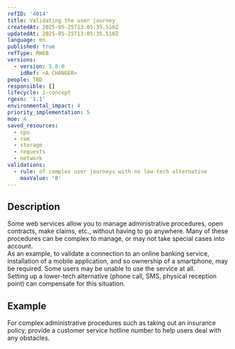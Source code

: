 ```yaml
---
refID: '4014'
title: Validating the user journey
createdAt: 2025-05-25T13:05:35.510Z
updatedAt: 2025-05-25T13:05:35.510Z
language: en
published: true
refType: RWEB
versions:
  - version: 5.0.0
    idRef: <A CHANGER>
people: TBD
responsible: []
lifecycle: 2-concept
rgesn: '1.1'
environmental_impact: 4
priority_implementation: 5
moe: 4
saved_resources:
  - cpu
  - ram
  - storage
  - requests
  - network
validations:
  - rule: of complex user journeys with no low-tech alternative
    maxValue: '0'
---
```


## Description

Some web services allow you to manage administrative procedures, open contracts, make claims, etc., without having to go anywhere. Many of these procedures can be complex to manage, or may not take special cases into account.\
As an example, to validate a connection to an online banking service, installation of a mobile application, and so ownership of a smartphone, may be required. Some users may be unable to use the service at all.\
Setting up a lower-tech alternative (phone call, SMS, physical reception point) can compensate for this situation.

## Example

For complex administrative procedures such as taking out an insurance policy, provide a customer service hotline number to help users deal with any obstacles.

